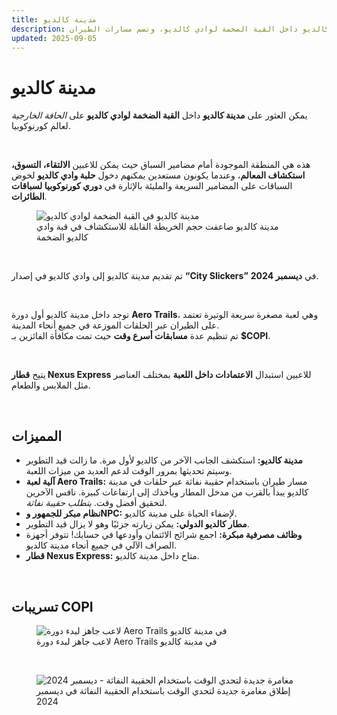 ```yaml
---
title: مدينة كالديو
description: مدينة كالديو داخل القبة الضخمة لوادي كالديو، وتضم مسارات الطيران Aero Trails، قطار Nexus Express، والعديد من المعالم.
updated: 2025-09-05
---
```


# مدينة كالديو

يمكن العثور على **مدينة كالديو** داخل **القبة الضخمة لوادي كالديو** على *الحافة الخارجية* لعالم كورنوكوبيا.  

</br>

هذه هي المنطقة الموجودة أمام مضامير السباق حيث يمكن للاعبين **الالتقاء، التسوق، استكشاف المعالم**، وعندما يكونون مستعدين يمكنهم دخول **حلبة وادي كالديو** لخوض السباقات على المضامير السريعة والمليئة بالإثارة في **دوري كورنوكوبيا لسباقات الطائرات**.  

<figure>
  <img src="/images/themed-zones/calido-valley/calido-city/main.png" alt="مدينة كالديو في القبة الضخمة لوادي كالديو" />
  <figcaption>مدينة كالديو ضاعفت حجم الخريطة القابلة للاستكشاف في قبة وادي كالديو الضخمة</figcaption>
</figure>

</br>

تم تقديم مدينة كالديو إلى وادي كالديو في إصدار **“City Slickers”** في **ديسمبر 2024**.  

</br>

توجد داخل مدينة كالديو أول دورة **Aero Trails**، وهي لعبة مصغرة سريعة الوتيرة تعتمد على الطيران عبر الحلقات الموزعة في جميع أنحاء المدينة.  
تم تنظيم عدة **مسابقات أسرع وقت** حيث تمت مكافأة الفائزين بـ **$COPI**.  

</br>

يتيح **قطار Nexus Express** للاعبين استبدال **الاعتمادات داخل اللعبة** بمختلف العناصر مثل الملابس والطعام.  

</br>

## المميزات

<ul className="styled-list">
  <li><strong>مدينة كالديو:</strong> استكشف الجانب الآخر من كالديو لأول مرة. ما زالت قيد التطوير وسيتم تحديثها بمرور الوقت لدعم العديد من ميزات اللعبة.</li>
  <li><strong>آلية لعبة Aero Trails:</strong> مسار طيران باستخدام حقيبة نفاثة عبر حلقات في مدينة كالديو يبدأ بالقرب من مدخل المطار ويأخذك إلى ارتفاعات كبيرة. نافس الآخرين لتحقيق أفضل وقت. <em>يتطلب حقيبة نفاثة.</em></li>
  <li><strong>نظام مبكر للجمهور وNPC:</strong> لإضفاء الحياة على مدينة كالديو.</li>
  <li><strong>مطار كالديو الدولي:</strong> يمكن زيارته جزئيًا وهو لا يزال قيد التطوير.</li>
  <li><strong>وظائف مصرفية مبكرة:</strong> اجمع شرائح الائتمان وأودعها في حسابك! تتوفر أجهزة الصراف الآلي في جميع أنحاء مدينة كالديو.</li>
  <li><strong>قطار Nexus Express:</strong> متاح داخل مدينة كالديو.</li>
</ul>

</br>

## تسريبات COPI

<figure>
  <img src="/images/themed-zones/calido-valley/calido-city/aero-trails.avif" alt="لاعب جاهز لبدء دورة Aero Trails في مدينة كالديو" />
  <figcaption>لاعب جاهز لبدء دورة Aero Trails في مدينة كالديو</figcaption>
</figure>

</br>

<figure>
  <img src="/images/themed-zones/calido-valley/calido-city/time-trial.png" alt="مغامرة جديدة لتحدي الوقت باستخدام الحقيبة النفاثة - ديسمبر 2024" />
  <figcaption>إطلاق مغامرة جديدة لتحدي الوقت باستخدام الحقيبة النفاثة في ديسمبر 2024</figcaption>
</figure>
